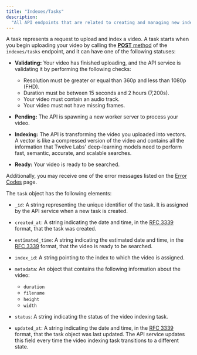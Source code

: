 ```yaml
---
title: "Indexes/Tasks"
description:
  "All API endpoints that are related to creating and managing new indexing task"
---
```


A task represents a request to upload and index a video. A task starts when you
begin uploading your video by calling the
[**POST** method](/reference/api-reference/indexes-tasks#create-a-new-video-indexing-task)
of the `indexes/tasks` endpoint, and it can have one of the following statuses:

- **Validating:** Your video has finished uploading, and the API service is
  validating it by performing the following checks:

  - Resolution must be greater or equal than 360p and less than 1080p (FHD).
  - Duration must be between 15 seconds and 2 hours (7,200s).
  - Your video must contain an audio track.
  - Your video must not have missing frames.

- **Pending:** The API is spawning a new worker server to process your video.

- **Indexing:** The API is transforming the video you uploaded into vectors. A
  vector is like a compressed version of the video and contains all the
  information that Twelve Labs' deep-learning models need to perform fast,
  semantic, accurate, and scalable searches.

- **Ready:** Your video is ready to be searched.

Additionally, you may receive one of the error messages listed on the
[Error Codes](/reference/api-reference/error-codes) page.

The `task` object has the following elements:

- `_id`: A string representing the unique identifier of the task. It is assigned
  by the API service when a new task is created.

- `created_at`: A string indicating the date and time, in the
  [RFC 3339](https://datatracker.ietf.org/doc/html/rfc3339) format, that the
  task was created.

- `estimated_time`: A string indicating the estimated date and time, in the
  [RFC 3339](https://datatracker.ietf.org/doc/html/rfc3339) format, that the
  video is ready to be searched.

- `index_id`: A string pointing to the index to which the video is assigned.

- `metadata`: An object that contains the following information about the video:

  - `duration`
  - `filename`
  - `height`
  - `width`

- `status`: A string indicating the status of the video indexing task.

- `updated_at`: A string indicating the date and time, in the
  [RFC 3339](https://datatracker.ietf.org/doc/html/rfc3339) format, that the
  task object was last updated. The API service updates this field every time
  the video indexing task transitions to a different state.
